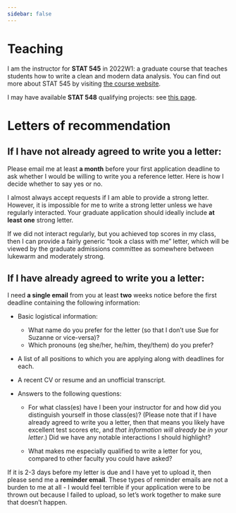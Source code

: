 ```yaml
---
sidebar: false
---
```


# Teaching

I am the instructor for **STAT 545** in 2022W1: a graduate course that teaches students how to write a clean and modern data analysis.  You can find out more about STAT 545 by visiting [the course website](https://stat545.stat.ubc.ca/). 

I may have available **STAT 548** qualifying projects: see [this page](STAT548.qmd).

# Letters of recommendation 

## If I have not already agreed to write you a letter: 

Please email me at least **a month** before your first application deadline to ask whether I would be willing to write you a reference letter. Here is how I decide whether to say yes or no. 

I almost always accept requests if I am able to provide a strong letter. However, it is impossible for me to write a strong letter unless we have regularly interacted. Your graduate application should ideally include **at least one** strong letter. 

If we did not interact regularly, but you achieved top scores in my class, then I can provide a fairly generic "took a class with me" letter, which will be viewed by the graduate admissions committee as somewhere between lukewarm and moderately strong. 

## If I have already agreed to write you a letter: 

I  need **a single email** from you at least **two** weeks notice before the first deadline containing the following information: 

- Basic logistical information: 

  - What name do you prefer for the letter (so that I don't use Sue for Suzanne or vice-versa)? 
  - Which pronouns (eg she/her, he/him, they/them) do you prefer?

- A list of all positions to which you are applying along with deadlines for each. 

- A recent CV or resume and an unofficial transcript. 

- Answers to the following questions: 

  - For what class(es) have I been your instructor for and how did you distinguish yourself in those class(es)? (Please note that if I have already agreed to write you a letter, then that means you likely have excellent test scores etc, and *that information will already be in your letter*.) Did we have any notable interactions I should highlight? 

  -  What makes me especially qualified to write a letter for you, compared to other faculty you could have asked?
  
If it is 2-3 days before my letter is due and I have yet to upload it, then please send me a **reminder email**. These types of reminder emails are not a burden to me at all - I would feel terrible if your application were to be thrown out because I failed to upload, so let's work together to make sure that doesn't happen. 
